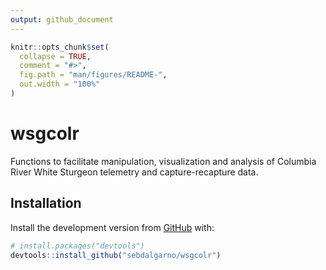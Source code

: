 ```yaml
---
output: github_document
---
```


<!-- README.md is generated from README.Rmd. Please edit that file -->

```r
knitr::opts_chunk$set(
  collapse = TRUE,
  comment = "#>",
  fig.path = "man/figures/README-",
  out.width = "100%"
)
```

# wsgcolr

<!-- badges: start -->
<!-- badges: end -->

Functions to facilitate manipulation, visualization and analysis of Columbia River White Sturgeon telemetry and capture-recapture data.

## Installation

Install the development version from [GitHub](https://github.com/) with:

``` r
# install.packages("devtools")
devtools::install_github("sebdalgarno/wsgcolr")
```



